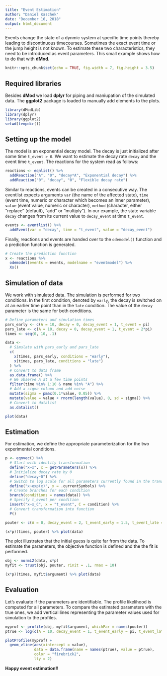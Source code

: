 ```yaml
---
title: "Event Estimation"
author: "Daniel Kaschek"
date: "December 16, 2018"
output: html_document
---
```


Events change the state of a dynmic system at specific time points thereby leading to discontinuous timecourses. Sometimes the exact event time or the jump height is not known. To estimate these two characteristics, they need to be introduced as event parameters. This small example shows how to do that with **dMod**.


```r
knitr::opts_chunk$set(echo = TRUE, fig.width = 7, fig.height = 3.5)

```

## Required libraries

Besides **dMod** we load **dplyr** for piping and maniupation of the simulated data. The **ggplot2** package is loaded to manually add elements to the plots.

```r
library(dModLib)
library(dplyr)
library(ggplot2)
setwd(tempdir())
```

## Setting up the model

The model is an exponential decay model. The decay is just initialized after some time `t_event > 0`. We want to estimate the decay rate `decay` and the event time `t_event`. The reactions for the system read as follows:


```r

reactions <- eqnlist() %>% 
  addReaction("A", "0", "decay*A", "Exponential decay") %>% 
  addReaction("0", "decay", "0", "Flexible decay rate")


```

Similar to reactions, events can be created in a consecutive way. The eventlist expects arguments `var` (the name of the affected state), `time` (event time, numeric or character which becomes an inner parameter), `value` (event value, numeric or character), `method` (character, either "replace" (default), "add" or "multiply"). In our example, the state variable `decay` changes from its current value to `decay_event` at time `t_event`.


```r
events <- eventlist() %>% 
  addEvent(var = "decay", time = "t_event", value = "decay_event")

```

Finally, reactions and events are handed over to the `odemodel()` function and a prediction function is generated.


```r

# Create the prediction function
x <- reactions %>% 
  odemodel(events = events, modelname = "eventmodel") %>% 
  Xs()

```


## Simulation of data

We work with simulated data. The simulation is performed for two conditions. In the first condition, denoted by `early`, the decay is switched on at an earlier time point than in the `late` condition. The value of the `decay` parameter is the same for both conditions.

```r

# Define parameters and simulation times
pars_early <- c(A = 10, decay = 0, decay_event = 1, t_event = pi)
pars_late <- c(A = 10, decay = 0, decay_event = 1, t_event = 2*pi)
times <- seq(0, 10, .1)

data <- 
  # Simulate with pars_early and pars_late
  c(
    x(times, pars_early, conditions = "early"),
    x(times, pars_late, conditions = "late")
  ) %>%
  # Convert to data frame
  as.data.frame() %>% 
  # We observe A at a few time points
  filter(time %in% 1:10 & name %in% "A") %>% 
  # Add a sigma column and add noise
  mutate(sigma = pmax(0.1*value, 0.05)) %>% 
  mutate(value = value + rnorm(length(value), 0, sd = sigma)) %>% 
  # Convert to datalist
  as.datalist()

plot(data)

```

## Estimation

For estimation, we define the appropriate parameterization for the two experimental conditions.

```r

p <- eqnvec() %>% 
  # Start with identity transformation
  define("x~x", x = getParameters(x)) %>% 
  # Initialize decay rate by 0
  define("decay~0") %>% 
  # Switch to log scale for all parameters currently found in the transformation
  define("x~exp(x)", x = .currentSymbols) %>% 
  # Create branches for each condition
  branch(conditions = names(data)) %>%
  # Specify t_event per condition
  insert("x~x_C", x = "t_event", C = condition) %>% 
  # Convert transformation into function
  P()

pouter <- c(A = 0, decay_event = 2, t_event_early = 1.5, t_event_late = 1)

(x*p)(times, pouter) %>% plot(data)


```

The plot illustrates that the initial guess is quite far from the data. To estimate the parameters, the objective function is defined and the the fit is performed.

```r

obj <- normL2(data, x*p)
myfit <- trust(obj, pouter, rinit = .1, rmax = 10)

(x*p)(times, myfit$argument) %>% plot(data)

```

## Evaluation

Let's evaluate if the parameters are identifiable. The profile likelihood is computed for all parameters. To compare the estimated parameters with the true ones, we add vertical lines representing the parameter values used for simulation to the profiles.

```r

myprof <- profile(obj, myfit$argument, whichPar = names(pouter))
ptrue <- log(c(A = 10, decay_event = 1, t_event_early = pi, t_event_late = 2*pi))

plotProfile(myprof) +
  geom_vline(aes(xintercept = value), 
             data = data.frame(name = names(ptrue), value = ptrue),
             color = "firebrick2",
             lty = 2)


```

**Happy event estimation!!**
